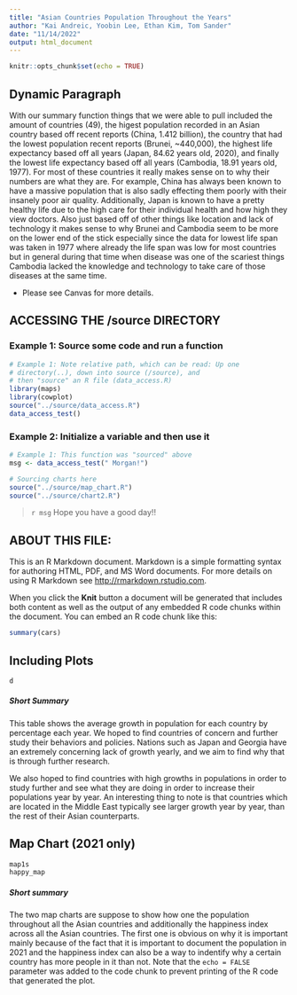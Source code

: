 ```yaml
---
title: "Asian Countries Population Throughout the Years"
author: "Kai Andreic, Yoobin Lee, Ethan Kim, Tom Sander"
date: "11/14/2022"
output: html_document
---
```


```r
knitr::opts_chunk$set(echo = TRUE)
```

## Dynamic Paragraph
With our summary function things that we were able to pull included the amount of countries (49), the higest population recorded in an Asian country based off recent reports (China, 1.412 billion), the country that had the lowest population recent reports (Brunei, ~440,000), the highest life expectancy based off all years (Japan, 84.62 years old, 2020), and finally the lowest life expectancy based off all years (Cambodia, 18.91 years old, 1977). For most of these countries it really makes sense on to why their numbers are what they are. For example, China has always been known to have a massive population that is also sadly effecting them poorly with their insanely poor air quality. Additionally, Japan is known to have a pretty healthy life due to the high care for their individual health and how high they view doctors. Also just based off of other things like location and lack of technology it makes sense to why Brunei and Cambodia seem to be more on the lower end of the stick especially since the data for lowest life span was taken in 1977 where already the life span was low for most countries but in general during that time when disease was one of the scariest things Cambodia lacked the knowledge and technology to take care of those diseases at the same time.

* Please see Canvas for more details.

## ACCESSING THE /source DIRECTORY
### Example 1: Source some code and run a function
```r
# Example 1: Note relative path, which can be read: Up one
# directory(..), down into source (/source), and 
# then "source" an R file (data_access.R)
library(maps)
library(cowplot)
source("../source/data_access.R")
data_access_test()
```

### Example 2: Initialize a variable and then use it
```r
# Example 1: This function was "sourced" above
msg <- data_access_test(" Morgan!")
```


```r
# Sourcing charts here
source("../source/map_chart.R")
source("../source/chart2.R")
```

> `r msg` Hope you have a good day!! 

## ABOUT THIS FILE: 

This is an R Markdown document. Markdown is a simple formatting syntax for authoring HTML, PDF, and MS Word documents. For more details on using R Markdown see <http://rmarkdown.rstudio.com>.

When you click the **Knit** button a document will be generated that includes both content as well as the output of any embedded R code chunks within the document. You can embed an R code chunk like this:

```r
summary(cars)
```

## Including Plots
```r
d
```
##### Short Summary
This table shows the average growth in population for each country by percentage each year. We hoped to find countries of concern and further study their behaviors and policies. Nations such as Japan and Georgia have an extremely concerning lack of growth yearly, and we aim to find why that is through further research.

We also hoped to find countries with high growths in populations in order to study further and see what they are doing in order to increase their populations year by year. An interesting thing to note is that countries which are located in the Middle East typically see larger growth year by year, than the rest of their Asian counterparts.

## Map Chart (2021 only)
```r
map1s
happy_map
```

##### Short summary
The two map charts are suppose to show how one the population throughout all the Asian countries and additionally the happiness index across all the Asian countries. The first one is obvious on why it is important mainly because of the fact that it is important to document the population in 2021 and the happiness index can also be a way to indentify why a certain country has more people in it than not.
Note that the `echo = FALSE` parameter was added to the code chunk to prevent printing of the R code that generated the plot.
